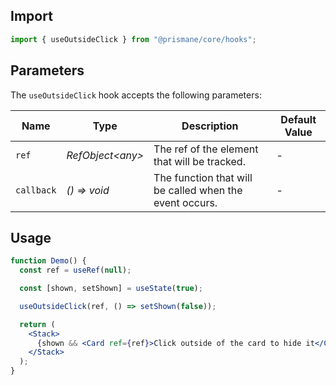 ## Import

```js
import { useOutsideClick } from "@prismane/core/hooks";
```

## Parameters

The `useOutsideClick` hook accepts the following parameters:

| Name       | Type              | Description                                             | Default Value |
| ---------- | ----------------- | ------------------------------------------------------- | ------------- |
| `ref`      | _RefObject\<any>_ | The ref of the element that will be tracked.            | -             |
| `callback` | _() => void_      | The function that will be called when the event occurs. | -             |

## Usage

```jsx preview
function Demo() {
  const ref = useRef(null);

  const [shown, setShown] = useState(true);

  useOutsideClick(ref, () => setShown(false));

  return (
    <Stack>
      {shown && <Card ref={ref}>Click outside of the card to hide it</Card>}
    </Stack>
  );
}
```
